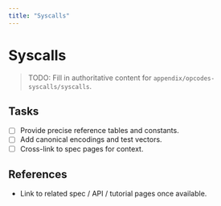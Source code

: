 ```yaml
---
title: "Syscalls"
---
```


# Syscalls

> TODO: Fill in authoritative content for `appendix/opcodes-syscalls/syscalls`.

## Tasks
- [ ] Provide precise reference tables and constants.
- [ ] Add canonical encodings and test vectors.
- [ ] Cross-link to spec pages for context.

## References
- Link to related spec / API / tutorial pages once available.

